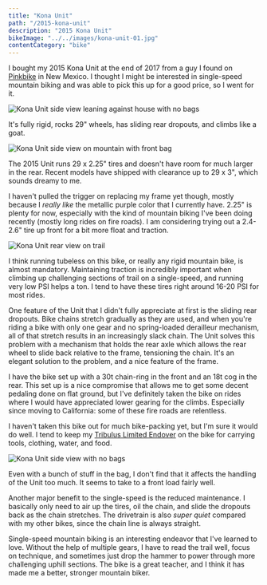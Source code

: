 ```yaml
---
title: "Kona Unit"
path: "/2015-kona-unit"
description: "2015 Kona Unit"
bikeImage: "../../images/kona-unit-01.jpg"
contentCategory: "bike"
---
```


I bought my 2015 Kona Unit at the end of 2017 from a guy I found on [Pinkbike](https://www.pinkbike.com/) in New Mexico. I thought I might be interested in single-speed mountain biking and was able to pick this up for a good price, so I went for it.

![Kona Unit side view leaning against house with no bags](../../images/kona-unit-04.jpg)

It's fully rigid, rocks 29" wheels, has sliding rear dropouts, and climbs like a goat.

![Kona Unit side view on mountain with front bag](../../images/kona-unit-01.jpg)

The 2015 Unit runs 29 x 2.25" tires and doesn't have room for much larger in the rear. Recent models have shipped with clearance up to 29 x 3", which sounds dreamy to me.

I haven't pulled the trigger on replacing my frame yet though, mostly because I _really like_ the metallic purple color that I currently have. 2.25" is plenty for now, especially with the kind of mountain biking I've been doing recently (mostly long rides on fire roads). I am considering trying out a 2.4-2.6" tire up front for a bit more float and traction.

![Kona Unit rear view on trail](../../images/kona-unit-03.jpg)

I think running tubeless on this bike, or really any rigid mountain bike, is almost mandatory. Maintaining traction is incredibly important when climbing up challenging sections of trail on a single-speed, and running very low PSI helps a ton. I tend to have these tires right around 16-20 PSI for most rides.

One feature of the Unit that I didn't fully appreciate at first is the sliding rear dropouts. Bike chains stretch gradually as they are used, and when you're riding a bike with only one gear and no spring-loaded derailleur mechanism, all of that stretch results in an increasingly slack chain. The Unit solves this problem with a mechanism that holds the rear axle which allows the rear wheel to slide back relative to the frame, tensioning the chain. It's an elegant solution to the problem, and a nice feature of the frame.

I have the bike set up with a 30t chain-ring in the front and an 18t cog in the rear. This set up is a nice compromise that allows me to get some decent pedaling done on flat ground, but I've definitely taken the bike on rides where I would have appreciated lower gearing for the climbs. Especially since moving to California: some of these fire roads are relentless.

I haven't taken this bike out for much bike-packing yet, but I'm sure it would do well. I tend to keep my [Tribulus Limited Endover](https://www.tribuluslimited.com/shop-1/endoverpreorder) on the bike for carrying tools, clothing, water, and food.

![Kona Unit side view with no bags](../../images/kona-unit-02.jpg)

Even with a bunch of stuff in the bag, I don't find that it affects the handling of the Unit too much. It seems to take to a front load fairly well.

Another major benefit to the single-speed is the reduced maintenance. I basically only need to air up the tires, oil the chain, and slide the dropouts back as the chain stretches. The drivetrain is also _super quiet_ compared with my other bikes, since the chain line is always straight.

Single-speed mountain biking is an interesting endeavor that I've learned to love. Without the help of multiple gears, I have to read the trail well, focus on technique, and sometimes just drop the hammer to power through more challenging uphill sections. The bike is a great teacher, and I think it has made me a better, stronger mountain biker.
